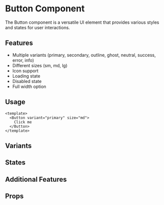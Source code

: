 
<Meta of={ButtonStories} />

# Button Component

The Button component is a versatile UI element that provides various styles and states for user interactions.

## Features

- Multiple variants (primary, secondary, outline, ghost, neutral, success, error, info)
- Different sizes (sm, md, lg)
- Icon support
- Loading state
- Disabled state
- Full width option

## Usage

```vue
<template>
  <Button variant="primary" size="md">
    Click me
  </Button>
</template>
```

## Variants

<Story of={ButtonStories.Primary} />
<Story of={ButtonStories.Secondary} />
<Story of={ButtonStories.Outline} />
<Story of={ButtonStories.Ghost} />
<Story of={ButtonStories.Neutral} />
<Story of={ButtonStories.Success} />
<Story of={ButtonStories.Error} />
<Story of={ButtonStories.Info} />

## States

<Story of={ButtonStories.Loading} />
<Story of={ButtonStories.Disabled} />

## Additional Features

<Story of={ButtonStories.WithIcon} />
<Story of={ButtonStories.FullWidth} />

## Props

<Controls /> 